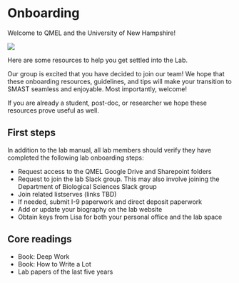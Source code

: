 # Onboarding {#onboarding}

Welcome to QMEL and the University of New Hampshire!

![](img/forestgump.gif)

Here are some resources to help you get settled into the Lab.  

Our group is excited that you have decided to join our team! We hope that these onboarding resources, guidelines, and tips will make your transition to SMAST seamless and enjoyable. Most importantly, welcome!  

If you are already a student, post-doc, or researcher we hope these resources prove useful as well.  

## First steps



In addition to the lab manual, all lab members should verify they have completed the following lab onboarding steps:

- Request access to the QMEL Google Drive and Sharepoint folders
- Request to join the lab Slack group. This may also involve joining the Department of Biological Sciences Slack group
- Join related listserves (links TBD)
- If needed, submit I-9 paperwork and direct deposit paperwork
- Add or update your biography on the lab website
- Obtain keys from Lisa for both your personal office and the lab space


## Core readings

- Book: Deep Work
- Book: How to Write a Lot
- Lab papers of the last five years

